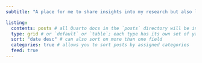 ```yaml
---
subtitle: "A place for me to share insights into my research but also little tips and tricks I find interesting in using R for scientific research"   

listing: 
  contents: posts # all Quarto docs in the `posts` directory will be included on your listing page
  type: grid # or `default` or `table`; each type has its own set of yaml options to include
  sort: "date desc" # can also sort on more than one field
  categories: true # allows you to sort posts by assigned categories
  feed: true
---
```

